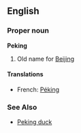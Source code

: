 ==English==
{{Wikipedia}}
===Proper noun===
'''Peking'''

# Old name for [[Beijing]] 

====Translations====
*French: [[Péking]]
===See Also===
*[[Peking duck]]